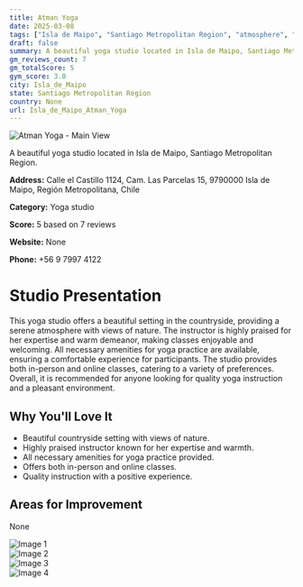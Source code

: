 ```yaml
---
title: Atman Yoga
date: 2025-03-08
tags: ["Isla de Maipo", "Santiago Metropolitan Region", "atmosphere", "facilities", "Isla de Maipo"]  
draft: false
summary: A beautiful yoga studio located in Isla de Maipo, Santiago Metropolitan Region.
gm_reviews_count: 7
gm_totalScore: 5
gym_score: 3.0
city: Isla_de_Maipo
state: Santiago Metropolitan Region
country: None
url: Isla_de_Maipo_Atman_Yoga
---
```


<div className="aspect-[16/9] relative my-8">
  <img 
    src="https://lh5.googleusercontent.com/p/AF1QipPc3BvAkenjcSAZJtWfrc-FJt7tDVIGZqxurSM=w1920-h1080-k-no"
    alt="Atman Yoga - Main View"
    className="object-cover absolute inset-0 w-full h-full rounded-lg"
  />
</div>

A beautiful yoga studio located in Isla de Maipo, Santiago Metropolitan Region.

**Address:** Calle el Castillo 1124, Cam. Las Parcelas 15, 9790000 Isla de Maipo, Región Metropolitana, Chile

**Category:** Yoga studio

**Score:** 5 based on 7 reviews

**Website:** None

**Phone:** +56 9 7997 4122

# Studio Presentation

This yoga studio offers a beautiful setting in the countryside, providing a serene atmosphere with views of nature. The instructor is highly praised for her expertise and warm demeanor, making classes enjoyable and welcoming. All necessary amenities for yoga practice are available, ensuring a comfortable experience for participants. The studio provides both in-person and online classes, catering to a variety of preferences. Overall, it is recommended for anyone looking for quality yoga instruction and a pleasant environment.



## Why You'll Love It

- Beautiful countryside setting with views of nature.
- Highly praised instructor known for her expertise and warmth.
- All necessary amenities for yoga practice provided.
- Offers both in-person and online classes.
- Quality instruction with a positive experience.

## Areas for Improvement

None

<div className="grid grid-cols-1 xl:grid-cols-2 gap-4 my-8">
<div className="aspect-[4/3] relative"><img src="https://lh5.googleusercontent.com/p/AF1QipMa0Yi3iJhZGhm4SFyUkkewbd5IgoCBd6KBJso=w1920-h1080-k-no" alt="Image 1" className="object-cover absolute inset-0 w-full h-full rounded-lg" /></div>
<div className="aspect-[4/3] relative"><img src="https://lh5.googleusercontent.com/p/AF1QipMDIKgpApmhIWSdts4SkB9HSlJxVF3wNgwi168=w1920-h1080-k-no" alt="Image 2" className="object-cover absolute inset-0 w-full h-full rounded-lg" /></div>
<div className="aspect-[4/3] relative"><img src="https://lh5.googleusercontent.com/p/AF1QipOadXFKWpy-sVN8MlanS7WE80Huiur9gSHW_Yc=w1920-h1080-k-no" alt="Image 3" className="object-cover absolute inset-0 w-full h-full rounded-lg" /></div>
<div className="aspect-[4/3] relative"><img src="https://streetviewpixels-pa.googleapis.com/v1/thumbnail?panoid=JBKrDJEmC61rLK0g1oPojQ&cb_client=maps_sv.tactile.gps&w=203&h=100&yaw=91.73983&pitch=0&thumbfov=100" alt="Image 4" className="object-cover absolute inset-0 w-full h-full rounded-lg" /></div>
</div>